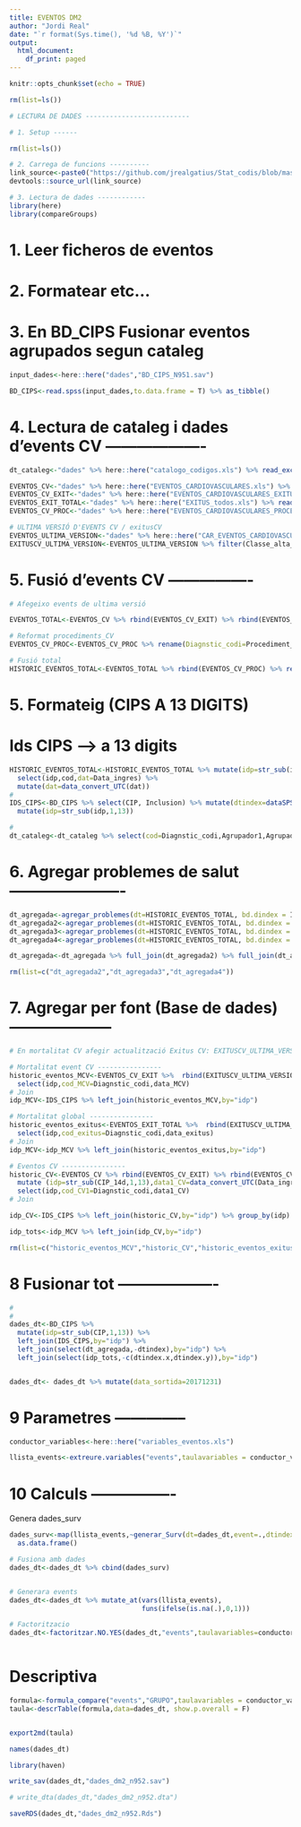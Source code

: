 ```yaml
---
title: EVENTOS DM2
author: "Jordi Real"
date: "`r format(Sys.time(), '%d %B, %Y')`"
output:
  html_document:
    df_print: paged
---
```



```r
knitr::opts_chunk$set(echo = TRUE)

rm(list=ls())

# LECTURA DE DADES --------------------------

# 1. Setup ------

rm(list=ls())

# 2. Carrega de funcions ----------
link_source<-paste0("https://github.com/jrealgatius/Stat_codis/blob/master/funcions_propies.R","?raw=T")
devtools::source_url(link_source)

# 3. Lectura de dades ------------ 
library(here)
library(compareGroups)

```


# 1. Leer ficheros de eventos
# 2. Formatear etc...
# 3. En BD_CIPS Fusionar eventos agrupados segun cataleg


```r


input_dades<-here::here("dades","BD_CIPS_N951.sav")

BD_CIPS<-read.spss(input_dades,to.data.frame = T) %>% as_tibble()

```

# 4. Lectura de cataleg i dades d'events CV  -------------------

```r
dt_cataleg<-"dades" %>% here::here("catalogo_codigos.xls") %>% read_excel(sheet = "ECV_EXITUS") %>% netejar.noms.variables()

EVENTOS_CV<-"dades" %>% here::here("EVENTOS_CARDIOVASCULARES.xls") %>% read_excel() %>% netejar.noms.variables()
EVENTOS_CV_EXIT<-"dades" %>% here::here("EVENTOS_CARDIOVASCULARES_EXITUS.xls") %>% read_excel() %>% netejar.noms.variables()
EVENTOS_EXIT_TOTAL<-"dades" %>% here::here("EXITUS_todos.xls") %>% read_excel() %>% netejar.noms.variables()
EVENTOS_CV_PROC<-"dades" %>% here::here("EVENTOS_CARDIOVASCULARES_PROCEDIM.xls") %>% read_excel() %>% netejar.noms.variables()

# ULTIMA VERSIÓ D'EVENTS CV / exitusCV
EVENTOS_ULTIMA_VERSION<-"dades" %>% here::here("CAR_EVENTOS_CARDIOVASCULARES_EXITUS_ULTIMA_VERSION.xls") %>% read_excel() %>% netejar.noms.variables()
EXITUSCV_ULTIMA_VERSION<-EVENTOS_ULTIMA_VERSION %>% filter(Classe_alta_desc=="EXITUS")


```


# 5. Fusió d'events CV ----------------

```r

# Afegeixo events de ultima versió

EVENTOS_TOTAL<-EVENTOS_CV %>% rbind(EVENTOS_CV_EXIT) %>% rbind(EVENTOS_EXIT_TOTAL) %>% rbind(EVENTOS_ULTIMA_VERSION)

# Reformat procediments_CV
EVENTOS_CV_PROC<-EVENTOS_CV_PROC %>% rename(Diagnstic_codi=Procediment_codi,Diagnstic_desc=Procediment_desc)

# Fusió total
HISTORIC_EVENTOS_TOTAL<-EVENTOS_TOTAL %>% rbind(EVENTOS_CV_PROC) %>% rename(idp=CIP_14d) %>% select(idp,cod=Diagnstic_codi,Data_ingres)


```

# 5. Formateig (CIPS A 13 DIGITS)

# Ids CIPS --> a 13 digits 

```r

HISTORIC_EVENTOS_TOTAL<-HISTORIC_EVENTOS_TOTAL %>% mutate(idp=str_sub(idp,1,13)) %>% 
  select(idp,cod,dat=Data_ingres) %>% 
  mutate(dat=data_convert_UTC(dat)) 
# 
IDS_CIPS<-BD_CIPS %>% select(CIP, Inclusion) %>% mutate(dtindex=dataSPSS_to_Rdata(Inclusion),idp=as.character(CIP)) %>% select(idp,dtindex) %>%
  mutate(idp=str_sub(idp,1,13))

#
dt_cataleg<-dt_cataleg %>% select(cod=Diagnstic_codi,Agrupador1,Agrupador2,Agrupador3,MCV)

```


# 6. Agregar problemes de salut ----------------------

```r
dt_agregada<-agregar_problemes(dt=HISTORIC_EVENTOS_TOTAL, bd.dindex = IDS_CIPS,dt.agregadors = dt_cataleg,finestra.dies = c(0,+Inf),prefix = "DG.",camp_agregador = "Agrupador1")
dt_agregada2<-agregar_problemes(dt=HISTORIC_EVENTOS_TOTAL, bd.dindex = IDS_CIPS,dt.agregadors = dt_cataleg,finestra.dies = c(0,+Inf),prefix = "DG.",camp_agregador = "Agrupador2")
dt_agregada3<-agregar_problemes(dt=HISTORIC_EVENTOS_TOTAL, bd.dindex = IDS_CIPS,dt.agregadors = dt_cataleg,finestra.dies = c(0,+Inf),prefix = "DG.",camp_agregador = "Agrupador3")
dt_agregada4<-agregar_problemes(dt=HISTORIC_EVENTOS_TOTAL, bd.dindex = IDS_CIPS,dt.agregadors = dt_cataleg,finestra.dies = c(0,+Inf),prefix = "DG.",camp_agregador = "MCV")

dt_agregada<-dt_agregada %>% full_join(dt_agregada2) %>% full_join(dt_agregada3) %>% full_join(dt_agregada4)

rm(list=c("dt_agregada2","dt_agregada3","dt_agregada4")) 

```


# 7. Agregar per font (Base de dades) --------------------

```r

# En mortalitat CV afegir actualització Exitus CV: EXITUSCV_ULTIMA_VERSION

# Mortalitat event CV ----------------
historic_eventos_MCV<-EVENTOS_CV_EXIT %>%  rbind(EXITUSCV_ULTIMA_VERSION) %>% mutate (idp=str_sub(CIP_14d,1,13),data_MCV=data_convert_UTC(Data_ingres)) %>% 
  select(idp,cod_MCV=Diagnstic_codi,data_MCV)
# Join 
idp_MCV<-IDS_CIPS %>% left_join(historic_eventos_MCV,by="idp")

# Mortalitat global ----------------
historic_eventos_exitus<-EVENTOS_EXIT_TOTAL %>%  rbind(EXITUSCV_ULTIMA_VERSION) %>% mutate (idp=str_sub(CIP_14d,1,13),data_exitus=data_convert_UTC(Data_ingres)) %>% 
  select(idp,cod_exitus=Diagnstic_codi,data_exitus)
# Join 
idp_MCV<-idp_MCV %>% left_join(historic_eventos_exitus,by="idp")

# Eventos CV ----------------
historic_CV<-EVENTOS_CV %>% rbind(EVENTOS_CV_EXIT) %>% rbind(EVENTOS_CV_PROC) %>% rbind(EXITUSCV_ULTIMA_VERSION) %>% 
  mutate (idp=str_sub(CIP_14d,1,13),data1_CV=data_convert_UTC(Data_ingres)) %>%
  select(idp,cod_CV1=Diagnstic_codi,data1_CV)
# Join 

idp_CV<-IDS_CIPS %>% left_join(historic_CV,by="idp") %>% group_by(idp) %>% arrange(dtindex) %>% slice(1) %>% ungroup() 

idp_tots<-idp_MCV %>% left_join(idp_CV,by="idp")

rm(list=c("historic_eventos_MCV","historic_CV","historic_eventos_exitus","idp_MCV","idp_CV"))


```

# 8 Fusionar tot -------------------

```r
#
#
dades_dt<-BD_CIPS %>% 
  mutate(idp=str_sub(CIP,1,13)) %>% 
  left_join(IDS_CIPS,by="idp") %>% 
  left_join(select(dt_agregada,-dtindex),by="idp") %>% 
  left_join(select(idp_tots,-c(dtindex.x,dtindex.y)),by="idp") 


dades_dt<- dades_dt %>% mutate(data_sortida=20171231)


```


# 9 Parametres  --------------

```r

conductor_variables<-here::here("variables_eventos.xls")

llista_events<-extreure.variables("events",taulavariables = conductor_variables)

```


# 10 Calculs ----------------

Genera dades_surv

```r
dades_surv<-map(llista_events,~generar_Surv(dt=dades_dt,event=.,dtindex = "dtindex",dtsortida="data_sortida")) %>% 
  as.data.frame()

# Fusiona amb dades  
dades_dt<-dades_dt %>% cbind(dades_surv)


# Generara events
dades_dt<-dades_dt %>% mutate_at(vars(llista_events), 
                                 funs(ifelse(is.na(.),0,1))) 

# Factoritzacio
dades_dt<-factoritzar.NO.YES(dades_dt,"events",taulavariables=conductor_variables)



```

# Descriptiva 
```r

formula<-formula_compare("events","GRUPO",taulavariables = conductor_variables)
taula<-descrTable(formula,data=dades_dt, show.p.overall = F)


export2md(taula)

names(dades_dt)

library(haven)

write_sav(dades_dt,"dades_dm2_n952.sav")

# write_dta(dades_dt,"dades_dm2_n952.dta")

saveRDS(dades_dt,"dades_dm2_n952.Rds")




```




